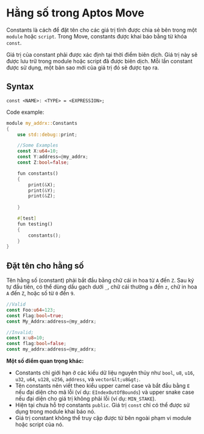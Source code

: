 # Hằng số trong Aptos Move 

Constants là cách để đặt tên cho các giá trị tĩnh được chia sẻ bên trong một `module` hoặc `script`. Trong Move, constants được khai báo bằng từ khóa `const`.

Giá trị của constant phải được xác định tại thời điểm biên dịch. Giá trị này sẽ được lưu trữ trong module hoặc script đã được biên dịch. Mỗi lần constant được sử dụng, một bản sao mới của giá trị đó sẽ được tạo ra.

## Syntax

```
const <NAME>: <TYPE> = <EXPRESSION>;
```


Code example: 
```rust
module my_addrx::Constants
{
    use std::debug::print;

    //Some Examples
    const X:u64=10;
    const Y:address=@my_addrx;
    const Z:bool=false;

    fun constants()
    {
        print(&X);
        print(&Y);
        print(&Z);
        
    }

    #[test]
    fun testing()
    {
        constants();
    }
}


```

## Đặt tên cho hằng số 

Tên hằng số (constant) phải bắt đầu bằng chữ cái in hoa từ `A` đến `Z`. Sau ký tự đầu tiên, có thể dùng dấu gạch dưới `_`, chữ cái thường `a` đến `z`, chữ in hoa `A` đến `Z`, hoặc số từ `0` đến `9`.

```rust
//Valid
const Foo:u64=123;
const Flag:bool=true; 
const My_Addrx:address=@my_addrx;

//Invalid;
const x:u8=10;
const flag:bool=false;
const my_addrx:address=@my_addrx;
```

**Một số điểm quan trọng khác:**

- Constants chỉ giới hạn ở các kiểu dữ liệu nguyên thủy như `bool`, `u8`, `u16`, `u32`, `u64`, `u128`, `u256`, `address`, và `vector&lt;u8&gt;`.
- Tên constants nên viết theo kiểu upper camel case và bắt đầu bằng `E` nếu đại diện cho mã lỗi (ví dụ: `EIndexOutOfBounds`) và upper snake case nếu đại diện cho giá trị không phải lỗi (ví dụ: `MIN_STAKE`).
- Hiện tại chưa hỗ trợ constants `public`. Giá trị `const` chỉ có thể được sử dụng trong module khai báo nó.
- Giá trị constant không thể truy cập được từ bên ngoài phạm vi module hoặc script của nó.